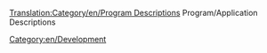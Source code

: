 [[Translation:Category/en/Program Descriptions]]
Program/Application Descriptions

[[Category:en/Development]]